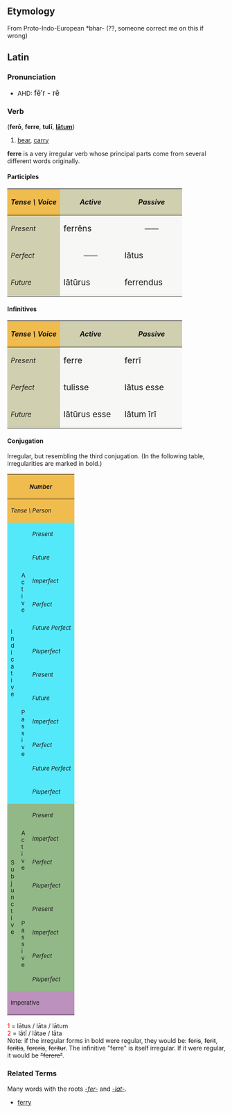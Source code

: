 ==Etymology==
From Proto-Indo-European *bhar- (??, someone correct me on this if wrong)

==Latin==
===Pronunciation===
*AHD: <big>f&#277;&prime;r - r&#277; </big>

===Verb===
('''fer&#333;''', '''ferre''', '''tul&#299;''', '''[[latus|l&#257;tum]]''')
# [[bear]], [[carry]]

'''ferre''' is a very irregular verb whose principal parts come from several different words originally.

====Participles====
{| cellpadding="5" border="1"
!style="background:#F1BC4E;"| ''Tense \ Voice''
!style="background:#D0D0B0;"| ''Active''
!style="background:#D0D0B0;"| ''Passive''
|-
!style="background:#D0D0B0;"| ''Present''
|style="background:#F7F7F5;" width=125px| <big> ferr&#275;ns
|style="background:#F7F7F5;" align="center" width=125px| &mdash;&mdash;
|-
!style="background:#D0D0B0;"| ''Perfect''
|style="background:#F7F7F5;" align="center"| &mdash;&mdash;
|style="background:#F7F7F5;"| <big> l&#257;tus
|-
!style="background:#D0D0B0;"| ''Future''
|style="background:#F7F7F5;"| <big> l&#257;t&#363;rus
|style="background:#F7F7F5;"| <big> ferrendus
|}

====Infinitives====
{| cellpadding="5" border="1"
!style="background:#F1BC4E;"| ''Tense \ Voice''
!style="background:#D0D0B0;"| ''Active''
!style="background:#D0D0B0;"| ''Passive''
|-
!style="background:#D0D0B0;"| ''Present''
|style="background:#F7F7F5;" width=125px| <big> ferre
|style="background:#F7F7F5;" width=125px| <big> ferr&#299;
|-
!style="background:#D0D0B0;"| ''Perfect''
|style="background:#F7F7F5;"| <big> tulisse
|style="background:#F7F7F5;"| <big> l&#257;tus esse
|-
!style="background:#D0D0B0;"| ''Future''
|style="background:#F7F7F5;"| <big> l&#257;t&#363;rus esse
|style="background:#F7F7F5;"| <big> l&#257;tum &#299;r&#299;
|}


====Conjugation====
Irregular, but resembling the third conjugation.  (In the following table, irregularities are marked in bold.)
{| border="1" cellpadding="2"
!style="background:#F1BC4E;" colspan=3| <small>''Number''
!style="background:#F1BC4E;" colspan=3| <small>''Singular''
!style="background:#F1BC4E;" colspan=3| <small>''Plural''
|-
!style="background:#F1BC4E;" colspan=3| <small>''Tense \ Person''
!style="background:#F1BC4E;"| <small>''1.''
!style="background:#F1BC4E;"| <small>''2.''
!style="background:#F1BC4E;"| <small>''3.''
!style="background:#F1BC4E;"| <small>''11.''
!style="background:#F1BC4E;"| <small>''22.''
!style="background:#F1BC4E;"| <small>''33.''
|-
!style="background:#54E9FA;" rowspan=12|<small>I<br>n<br>d<br>i<br>c<br>a<br>t<br>i<br>v<br>e
!style="background:#54E9FA;" rowspan=6|<small>A<br>c<br>t<br>i<br>v<br>e
!style="background:#54E9FA;"|<small>''Present''
|style="background:#FBFCE4;"|fer&#333;
|style="background:#FBFCE4;"|'''fers'''
|style="background:#FBFCE4;"|'''fert'''
|style="background:#FBFCE4;"|ferimus
|style="background:#FBFCE4;"|'''fertis'''
|style="background:#FBFCE4;"|ferunt
|-
!style="background:#54E9FA;"| <small>''Future''
|style="background:#FBFCE4;"|feram
|style="background:#FBFCE4;"|fer&#275;s
|style="background:#FBFCE4;"|feret
|style="background:#FBFCE4;"|fer&#275;mus
|style="background:#FBFCE4;"|fer&#275;tis
|style="background:#FBFCE4;"|ferent
|-
!style="background:#54E9FA;"| <small>''Imperfect''
|style="background:#FBFCE4;"|fer&#275;bam
|style="background:#FBFCE4;"|fer&#275;b&#257;s
|style="background:#FBFCE4;"|fer&#275;bat
|style="background:#FBFCE4;"|fer&#275;b&#257;mus
|style="background:#FBFCE4;"|fer&#275;b&#257;tis
|style="background:#FBFCE4;"|fer&#275;bant
|-
!style="background:#54E9FA;"| <small>''Perfect''
|style="background:#FBFCE4;"|tul&#299;
|style="background:#FBFCE4;"|tulist&#299;
|style="background:#FBFCE4;"|tulit
|style="background:#FBFCE4;"|tulimus
|style="background:#FBFCE4;"|tulistis
|style="background:#FBFCE4;"|tul&#275;runt
|-
!style="background:#54E9FA;"| <small>''Future Perfect''
|style="background:#FBFCE4;"|tuler&#333;
|style="background:#FBFCE4;"|tuleris
|style="background:#FBFCE4;"|tulerit
|style="background:#FBFCE4;"|tulerimus
|style="background:#FBFCE4;"|tuleritis
|style="background:#FBFCE4;"|tulerint
|-
!style="background:#54E9FA;"| <small>''Pluperfect''
|style="background:#FBFCE4;"|tuleram
|style="background:#FBFCE4;"|tuler&#257;s
|style="background:#FBFCE4;"|tulerat
|style="background:#FBFCE4;"|tuler&#257;mus
|style="background:#FBFCE4;"|tuler&#257;tis
|style="background:#FBFCE4;"|tulerant
|-
!style="background:#54E9FA;" rowspan=6| <small>P<br>a<br>s<br>s<br>i<br>v<br>e
!style="background:#54E9FA;"|<small>''Present''
|style="background:#FBFCE4;"|feror
|style="background:#FBFCE4;"|'''ferris'''
|style="background:#FBFCE4;"|'''fertur'''
|style="background:#FBFCE4;"|ferimur
|style="background:#FBFCE4;"|ferimin&#299;
|style="background:#FBFCE4;"|feruntur
|-
!style="background:#54E9FA;"|<small>''Future''
|style="background:#FBFCE4;"|ferar
|style="background:#FBFCE4;"|fer&#275;ris
|style="background:#FBFCE4;"|fer&#275;tur
|style="background:#FBFCE4;"|fer&#275;mur
|style="background:#FBFCE4;"|fer&#275;min&#299;
|style="background:#FBFCE4;"|ferentur
|-
!style="background:#54E9FA;"|<small>''Imperfect''
|style="background:#FBFCE4;"|fer&#275;bar
|style="background:#FBFCE4;"|fer&#275;b&#257;ris
|style="background:#FBFCE4;"|fer&#275;b&#257;tur
|style="background:#FBFCE4;"|fer&#275;b&#257;mur
|style="background:#FBFCE4;"|fer&#275;b&#257;min&#299;
|style="background:#FBFCE4;"|fer&#275;bantur
|-
!style="background:#54E9FA;"|<small>''Perfect''
|style="background:#FBFCE4;"|l&#257;tus<font color="red"><sup>1</sup></font><br>sum
|style="background:#FBFCE4;"|l&#257;tus<font color="red"><sup>1</sup></font><br>es
|style="background:#FBFCE4;"|l&#257;tus<font color="red"><sup>1</sup></font><br>est
|style="background:#FBFCE4;"|l&#257;t&#299; <font color="red"><sup>2</sup></font><br>sumus
|style="background:#FBFCE4;"|l&#257;t&#299; <font color="red"><sup>2</sup></font><br>estis
|style="background:#FBFCE4;"|l&#257;t&#299; <font color="red"><sup>2</sup></font><br>sunt
|-
!style="background:#54E9FA;"|<small>''Future Perfect''
|style="background:#FBFCE4;"|l&#257;tus<font color="red"><sup>1</sup></font><br>er&#333;
|style="background:#FBFCE4;"|l&#257;tus<font color="red"><sup>1</sup></font><br>eris
|style="background:#FBFCE4;"|l&#257;tus<font color="red"><sup>1</sup></font><br>erit
|style="background:#FBFCE4;"|l&#257;t&#299; <font color="red"><sup>2</sup></font><br>erimus
|style="background:#FBFCE4;"|l&#257;t&#299; <font color="red"><sup>2</sup></font><br>eritis
|style="background:#FBFCE4;"|l&#257;t&#299; <font color="red"><sup>2</sup></font><br>erunt
|-
!style="background:#54E9FA;"|<small>''Pluperfect''
|style="background:#FBFCE4;"|l&#257;tus<font color="red"><sup>1</sup></font><br>eram
|style="background:#FBFCE4;"|l&#257;tus<font color="red"><sup>1</sup></font><br>er&#257;s
|style="background:#FBFCE4;"|l&#257;tus<font color="red"><sup>1</sup></font><br>erat
|style="background:#FBFCE4;"|l&#257;t&#299; <font color="red"><sup>2</sup></font><br>er&#257;mus
|style="background:#FBFCE4;"|l&#257;t&#299; <font color="red"><sup>2</sup></font><br>er&#257;tis
|style="background:#FBFCE4;"|l&#257;t&#299; <font color="red"><sup>2</sup></font><br>erant
|-
!style="background:#92B887;" rowspan=8|<small>S<br>u<br>b<br>j<br>u<br>n<br>c<br>t<br>i<br>v<br>e
!style="background:#92B887;" rowspan=4|<small>A<br>c<br>t<br>i<br>v<br>e
!style="background:#92B887;"|<small>''Present''
|style="background:#E7FEE9;"| feram
|style="background:#E7FEE9;"| fer&#257;s
|style="background:#E7FEE9;"| ferat
|style="background:#E7FEE9;"| fer&#257;mus
|style="background:#E7FEE9;"| fer&#257;tis
|style="background:#E7FEE9;"| ferant
|-
!style="background:#92B887;"|<small>''Imperfect''
|style="background:#E7FEE9;"| fererem
|style="background:#E7FEE9;"| ferer&#275;s
|style="background:#E7FEE9;"| fereret
|style="background:#E7FEE9;"| ferer&#275;mus
|style="background:#E7FEE9;"| ferer&#275;tis
|style="background:#E7FEE9;"| fererent
|-
!style="background:#92B887;"|<small>''Perfect''
|style="background:#E7FEE9;"| tulerim
|style="background:#E7FEE9;"| tuler&#299;s
|style="background:#E7FEE9;"| tulerit
|style="background:#E7FEE9;"| tuler&#299;mus
|style="background:#E7FEE9;"| tuler&#299;tis
|style="background:#E7FEE9;"| tulerint
|-
!style="background:#92B887;"|<small>''Pluperfect''
|style="background:#E7FEE9;"| tulissem
|style="background:#E7FEE9;"| tuliss&#275;s
|style="background:#E7FEE9;"| tulisset
|style="background:#E7FEE9;"| tuliss&#275;mus
|style="background:#E7FEE9;"| tuliss&#275;tis
|style="background:#E7FEE9;"| tulissent
|-
!style="background:#92B887;" rowspan=4|<small>P<br>a<br>s<br>s<br>i<br>v<br>e
!style="background:#92B887;"|<small>''Present''
|style="background:#E7FEE9;"| ferar
|style="background:#E7FEE9;"| fer&#257;ris
|style="background:#E7FEE9;"| fer&#257;tur
|style="background:#E7FEE9;"| fer&#257;mur
|style="background:#E7FEE9;"| fer&#257;min&#299;
|style="background:#E7FEE9;"| ferantur
|-
!style="background:#92B887;"|<small>''Imperfect''
|style="background:#E7FEE9;"| fererer
|style="background:#E7FEE9;"| ferer&#275;ris
|style="background:#E7FEE9;"| ferer&#275;tur
|style="background:#E7FEE9;"| ferer&#275;mur
|style="background:#E7FEE9;"| ferer&#275;min&#299;
|style="background:#E7FEE9;"| fererentur
|-
!style="background:#92B887;"|<small>''Perfect''
|style="background:#E7FEE9;"|l&#257;tus<font color="red"><sup>1</sup></font><br>sim
|style="background:#E7FEE9;"|l&#257;tus<font color="red"><sup>1</sup></font><br>s&#299;s
|style="background:#E7FEE9;"|l&#257;tus<font color="red"><sup>1</sup></font><br>sit
|style="background:#E7FEE9;"|l&#257;t&#299; <font color="red"><sup>2</sup></font><br>s&#299;mus
|style="background:#E7FEE9;"|l&#257;t&#299; <font color="red"><sup>2</sup></font><br>s&#299;tis
|style="background:#E7FEE9;"|l&#257;t&#299; <font color="red"><sup>2</sup></font><br>sint
|-
!style="background:#92B887;"|<small>''Pluperfect''
|style="background:#E7FEE9;"|l&#257;tus<font color="red"><sup>1</sup></font><br>essem
|style="background:#E7FEE9;"|l&#257;tus<font color="red"><sup>1</sup></font><br>ess&#275;s
|style="background:#E7FEE9;"|l&#257;tus<font color="red"><sup>1</sup></font><br>esset
|style="background:#E7FEE9;"|l&#257;t&#299; <font color="red"><sup>2</sup></font><br>ess&#275;mus
|style="background:#E7FEE9;"|l&#257;t&#299; <font color="red"><sup>2</sup></font><br>ess&#275;tis
|style="background:#E7FEE9;"|l&#257;t&#299; <font color="red"><sup>2</sup></font><br>essent
|-
!style="background:#BD91BD;" colspan=3| <small>Imperative
|style="background:#FCF2E9;" align="center"|&mdash;&mdash;
|style="background:#FCF2E9;"| '''fer'''
|style="background:#FCF2E9;" align="center"|&mdash;&mdash;
|style="background:#FCF2E9;" align="center"|&mdash;&mdash;
|style="background:#FCF2E9;"| '''ferte'''
|style="background:#FCF2E9;" align="center"|&mdash;&mdash;
|}
<font color="red"> 1 </font> = l&#257;tus / l&#257;ta / l&#257;tum  <br>
<font color="red"> 2 </font> = l&#257;t&#299; / l&#257;tae / l&#257;ta  <br>

Note: if the irregular forms in bold were regular, they would be: <strike>feris</strike>, <strike>ferit</strike>, <strike>feritis</strike>, <strike>fereris</strike>, <strike>feritur</strike>.  The infinitive "ferre" is itself irregular.  If it were regular, it would be <strike>"ferere"</strike>.

===Related Terms===
Many words with the roots ''[[-fer-]]'' and ''[[-lat-]]''.

*[[ferry]]